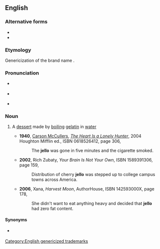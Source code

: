 {{also|Jello|jellõ|Jell-O}}
==English==
{{wikipedia|gelatin dessert}}

===Alternative forms===
* {{l|en|Jell-O}}
* {{l|en|Jello}}

===Etymology===
{{PIE root|en|gel}}
Genericization of the brand name {{w|Jell-O}}.

===Pronunciation===
* {{a|GA}} {{IPA|/ˈdʒɛloʊ/|lang=en}}
* {{a|RP}} {{IPA|/ˈdʒɛləʊ/|lang=en}}
* {{rhymes|ɛləʊ|lang=en}}

===Noun===
{{en-noun|-|s}}

# {{lb|en|North America}} A [[dessert]] made by [[boil]]ing [[gelatin]] in [[water]]
#* '''1940''', [[w:Carson McCullers|Carson McCullers]], ''[[w:The Heart Is a Lonely Hunter|The Heart Is a Lonely Hunter]]'', 2004 Houghton Mifflin ed., ISBN 0618526412, page 306,
#*: The '''jello''' was gone in five minutes and the cigarette smoked.
#* '''2002''', Rich Zubaty, ''Your Brain Is Not Your Own'', ISBN 1589391306, page 159,
#*: Distribution of cherry '''jello''' was stepped up to college campus towns across America.
#* '''2006''', Xana, ''Harvest Moon'', AuthorHouse, ISBN 142593000X, page 178,
#*: She didn't want to eat anything heavy and decided that '''jello''' had zero fat content.

====Synonyms====
* {{l|en|jelly}} {{q|UK|Ireland}}

[[Category:English genericized trademarks]]